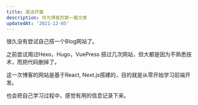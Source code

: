 ```yaml
---
title: 废话开篇
description: 作为博客的第一篇文章
updatedAt: '2021-12-05'
---
```


很久没有尝试自己搭一个Blog网站了。

之前尝试用过Hexo，Hugo，VuePress 搭过几次网站，但大都是因为不熟悉技术，而把代码删掉了。

这一次博客的网站是基于React, Next.js搭建的，目的就是从零开始学习前端开发。

也会把自己学习过程中，感觉有用的信息记录下来。
